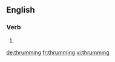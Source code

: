 ==English==

===Verb===
{{head|en}}

# {{present participle of|thrum}}

[[de:thrumming]]
[[fr:thrumming]]
[[vi:thrumming]]